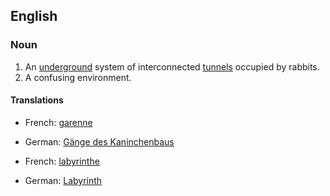 ==English==

===Noun===
{{en-noun|sg=[[rabbit]] [[warren]]}}

# An [[underground]] system of interconnected [[tunnel]]s occupied by rabbits.
# A confusing environment.

====Translations====
{{trans-top|An [[underground]] system of interconnected [[tunnel]]s occupied by rabbits}}
*French: [[garenne]] {{f}}
{{trans-mid}}
*German: [[Gänge des Kaninchenbaus]] {{p}}
{{trans-bottom}}

{{trans-top|A confusing environment}}
*French: [[labyrinthe]] {{m}}
{{trans-mid}}
*German: [[Labyrinth]] {{n}}
{{trans-bottom}}